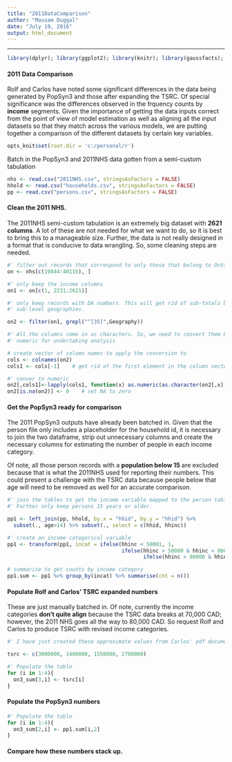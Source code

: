 ```yaml
---
title: "2011DataComparison"
author: "Mausam Duggal"
date: "July 19, 2016"
output: html_document
---
```

---

```r
library(dplyr); library(ggplot2); library(knitr); library(gaussfacts); library(rmsfact)
```

#### 2011 Data Comparison 

Rolf and Carlos have noted some significant differences in the data being generated by PopSyn3 and those after expanding the TSRC. Of special significance was the differences observed in the frquency counts by **income** segments. Given the importance of getting the data inputs correct from the point of view of model estimation as well as aligning all the input datasets so that they match across the various models, we are putting together a comparison of the different datasets by certain key variables.

```r
opts_knit$set(root.dir = 'c:/personal/r')
```

Batch in the PopSyn3 and 2011NHS data gotten from a semi-custom tabulation
```r

nhs <- read.csv("2011NHS.csv", stringsAsFactors = FALSE)
hhold <- read.csv("households.csv", stringsAsFactors = FALSE)
pp <- read.csv("persons.csv", stringsAsFactors = FALSE)

```

#### Clean the 2011 NHS.

The 2011NHS semi-custom tabulation is an extremely big dataset with **2621 columns**. A lot of these are not needed for what we want to do, so it is best to bring this to a manageable size. Further, the data is not really designed in a format that is conducive to data wrangling. So, some cleaning steps are needed.

```r

#' filter out records that correspond to only those that belong to Ontario
on <- nhs[c(19844:40115), ] 

#' only keep the income columns
on1 <- on[c(1, 2231:2621)]

#' only keep records with DA numbers. This will get rid of sub-totals by various
#' sub-level geographies.

on2 <- filter(on1, grepl("^[35]",Geography))

#' All the columns come in as characters. So, we need to convert them back to 
#' numeric for undertaking analysis

# create vector of column names to apply the conversion to
cols <- colnames(on2)
cols1 <- cols[-1]    # get rid of the first element in the column vector

#' conver to numeric
on2[,cols1]<-lapply(cols1, function(x) as.numeric(as.character(on2[,x])))
on2[is.na(on2)] <- 0    # set NA to zero

```

#### Get the PopSyn3 ready for comparison

The 2011 PopSyn3 outputs have already been batched in. Given that the person file only includes a placeholder for the household id, it is necessary to join the two dataframe, strip out unnecessary columns and create the necessary columns for estimating the number of people in each income category. 

Of note, all those person records with a **population below 15** are excluded because that is what the 2011NHS used for reporting their numbers. This could present a challenge with the TSRC data because people below that age will need to be removed as well for an accurate comparison.

```r
#' join the tables to get the income variable mapped to the person table.
#' Further only keep persons 15 years or older.

pp1 <- left_join(pp, hhold, by.x = "hhid", by.y = "hhid") %>% 
  subset(., age>14) %>% subset(., select = c(hhid, hhinc))

#' create an income categorical variable
pp1 <- transform(pp1, incat = ifelse(hhinc < 50001, 1,
                                     ifelse(hhinc > 50000 & hhinc < 80001, 2,
                                            ifelse(hhinc > 80000 & hhinc < 100001, 3, 4))))

# summarise to get counts by income category
pp1.sum <- pp1 %>% group_by(incat) %>% summarise(cnt = n())

```

#### Populate Rolf and Carlos' TSRC expanded numbers

These are just manually batched in. Of note, currently the income categories **don't quite align** because the TSRC data breaks at 70,000 CAD; however, the 2011 NHS goes all the way to 80,000 CAD. So request Rolf and Carlos to produce TSRC with revised income categories. 

```r

#' I have just created these approximate values from Carlos' pdf document. They serve for comparison purposes only, hence exact values are not #' necessarily needed, although good to have. 

tsrc <- c(3000000, 1400000, 1550000, 2700000)

#' Populate the table
for (i in 1:4){
  on3_sum[3,i] <- tsrc[i]
}

```

#### Populate the PopSyn3 numbers

```r

#' Populate the table
for (i in 1:4){
  on3_sum[2,i] <- pp1.sum[i,2]
}

```

#### Compare how these numbers stack up.

```r



```

